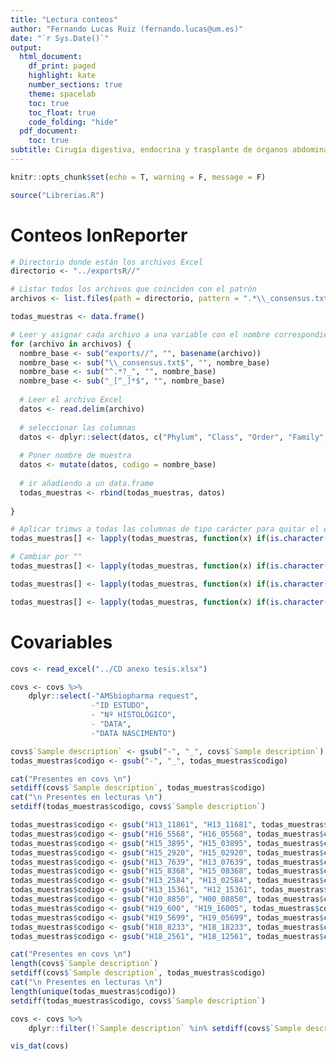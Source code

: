 ```yaml
---
title: "Lectura conteos"
author: "Fernando Lucas Ruiz (fernando.lucas@um.es)"
date: "`r Sys.Date()`"
output:
  html_document:
    df_print: paged
    highlight: kate
    number_sections: true
    theme: spacelab
    toc: true
    toc_float: true
    code_folding: "hide"
  pdf_document:
    toc: true
subtitle: Cirugía digestiva, endocrina y trasplante de órganos abdominales (IMIB)
---
```


```r
knitr::opts_chunk$set(echo = T, warning = F, message = F)
```

```r
source("Librerias.R")
```

# Conteos IonReporter

```r
# Directorio donde están los archivos Excel
directorio <- "../exportsR//"

# Listar todos los archivos que coinciden con el patrón
archivos <- list.files(path = directorio, pattern = ".*\\_consensus.txt$", full.names = TRUE)

todas_muestras <- data.frame()

# Leer y asignar cada archivo a una variable con el nombre correspondiente
for (archivo in archivos) {
  nombre_base <- sub("exports//", "", basename(archivo))
  nombre_base <- sub("\\_consensus.txt$", "", nombre_base)
  nombre_base <- sub("^.*?_", "", nombre_base)
  nombre_base <- sub("_[^_]*$", "", nombre_base)
  
  # Leer el archivo Excel
  datos <- read.delim(archivo)
  
  # seleccionar las columnas 
  datos <- dplyr::select(datos, c("Phylum", "Class", "Order", "Family", "Genus", "Species", "Count"))
  
  # Poner nombre de muestra
  datos <- mutate(datos, codigo = nombre_base)
  
  # ir añadiendo a un data.frame
  todas_muestras <- rbind(todas_muestras, datos)
  
}

# Aplicar trimws a todas las columnas de tipo carácter para quitar el espacio del principio
todas_muestras[] <- lapply(todas_muestras, function(x) if(is.character(x)) trimws(x, which = "left") else x)
```

```r
# Cambiar por ""
todas_muestras[] <- lapply(todas_muestras, function(x) if(is.character(x)) gsub("\\(family level ID only\\)", "", x) else x)

todas_muestras[] <- lapply(todas_muestras, function(x) if(is.character(x)) gsub("\\(slash calls\\)", "", x) else x)

todas_muestras[] <- lapply(todas_muestras, function(x) if(is.character(x)) gsub("\\(genus level ID only\\)", "", x) else x)

```

# Covariables

```r
covs <- read_excel("../CD anexo tesis.xlsx")

covs <- covs %>%
    dplyr::select(-"AMSbiopharma request",
                  -"ID ESTUDO",
                  - "Nº HISTOLÓGICO",
                  - "DATA",
                  -"DATA NASCIMENTO")
```

```r
covs$`Sample description` <- gsub("-", "_", covs$`Sample description`)
todas_muestras$codigo <- gsub("-", "_", todas_muestras$codigo)

cat("Presentes en covs \n")
setdiff(covs$`Sample description`, todas_muestras$codigo)
cat("\n Presentes en lecturas \n")
setdiff(todas_muestras$codigo, covs$`Sample description`)

```

```r
todas_muestras$codigo <- gsub("H13_11861", "H13_11681", todas_muestras$codigo)
todas_muestras$codigo <- gsub("H16_5568", "H16_05568", todas_muestras$codigo)
todas_muestras$codigo <- gsub("H15_3895", "H15_03895", todas_muestras$codigo)
todas_muestras$codigo <- gsub("H15_2920", "H15_02920", todas_muestras$codigo)
todas_muestras$codigo <- gsub("H13_7639", "H13_07639", todas_muestras$codigo)
todas_muestras$codigo <- gsub("H15_8368", "H15_08368", todas_muestras$codigo)
todas_muestras$codigo <- gsub("H13_2584", "H13_02584", todas_muestras$codigo)
todas_muestras$codigo <- gsub("H13_15361", "H12_15361", todas_muestras$codigo)
todas_muestras$codigo <- gsub("H10_8850", "H00_08850", todas_muestras$codigo)
todas_muestras$codigo <- gsub("H19_600", "H19_16005", todas_muestras$codigo)
todas_muestras$codigo <- gsub("H19_5699", "H19_05699", todas_muestras$codigo)
todas_muestras$codigo <- gsub("H18_8233", "H18_18233", todas_muestras$codigo)
todas_muestras$codigo <- gsub("H18_2561", "H18_12561", todas_muestras$codigo)

cat("Presentes en covs \n")
length(covs$`Sample description`)
setdiff(covs$`Sample description`, todas_muestras$codigo)
cat("\n Presentes en lecturas \n")
length(unique(todas_muestras$codigo))
setdiff(todas_muestras$codigo, covs$`Sample description`)
```

```r
covs <- covs %>%
    dplyr::filter(!`Sample description` %in% setdiff(covs$`Sample description`, todas_muestras$codigo))
```

```r
vis_dat(covs)
```







